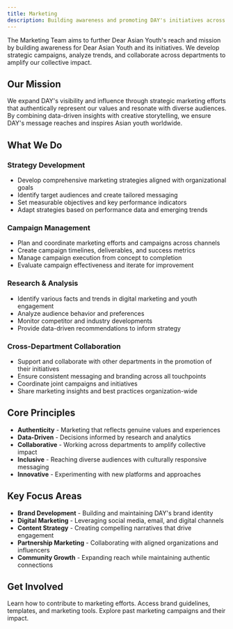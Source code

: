 ```yaml
---
title: Marketing
description: Building awareness and promoting DAY's initiatives across channels.
---
```



The Marketing Team aims to further Dear Asian Youth's reach and mission by building awareness for Dear Asian Youth and its initiatives. We develop strategic campaigns, analyze trends, and collaborate across departments to amplify our collective impact.

## Our Mission

We expand DAY's visibility and influence through strategic marketing efforts that authentically represent our values and resonate with diverse audiences. By combining data-driven insights with creative storytelling, we ensure DAY's message reaches and inspires Asian youth worldwide.

## What We Do

### Strategy Development
- Develop comprehensive marketing strategies aligned with organizational goals
- Identify target audiences and create tailored messaging
- Set measurable objectives and key performance indicators
- Adapt strategies based on performance data and emerging trends

### Campaign Management
- Plan and coordinate marketing efforts and campaigns across channels
- Create campaign timelines, deliverables, and success metrics
- Manage campaign execution from concept to completion
- Evaluate campaign effectiveness and iterate for improvement

### Research & Analysis
- Identify various facts and trends in digital marketing and youth engagement
- Analyze audience behavior and preferences
- Monitor competitor and industry developments
- Provide data-driven recommendations to inform strategy

### Cross-Department Collaboration
- Support and collaborate with other departments in the promotion of their initiatives
- Ensure consistent messaging and branding across all touchpoints
- Coordinate joint campaigns and initiatives
- Share marketing insights and best practices organization-wide

## Core Principles

- **Authenticity** - Marketing that reflects genuine values and experiences
- **Data-Driven** - Decisions informed by research and analytics
- **Collaborative** - Working across departments to amplify collective impact
- **Inclusive** - Reaching diverse audiences with culturally responsive messaging
- **Innovative** - Experimenting with new platforms and approaches

## Key Focus Areas

- **Brand Development** - Building and maintaining DAY's brand identity
- **Digital Marketing** - Leveraging social media, email, and digital channels
- **Content Strategy** - Creating compelling narratives that drive engagement
- **Partnership Marketing** - Collaborating with aligned organizations and influencers
- **Community Growth** - Expanding reach while maintaining authentic connections

## Get Involved

<CardGrid>
  <LinkCard title="Join Marketing" icon="user" href="/departments/marketing/join">
    Learn how to contribute to marketing efforts.
  </LinkCard>
  <LinkCard title="Marketing Resources" icon="book" href="/departments/marketing/resources">
    Access brand guidelines, templates, and marketing tools.
  </LinkCard>
  <LinkCard title="Campaign Archive" icon="book" href="/departments/marketing/campaigns">
    Explore past marketing campaigns and their impact.
  </LinkCard>
</CardGrid>

